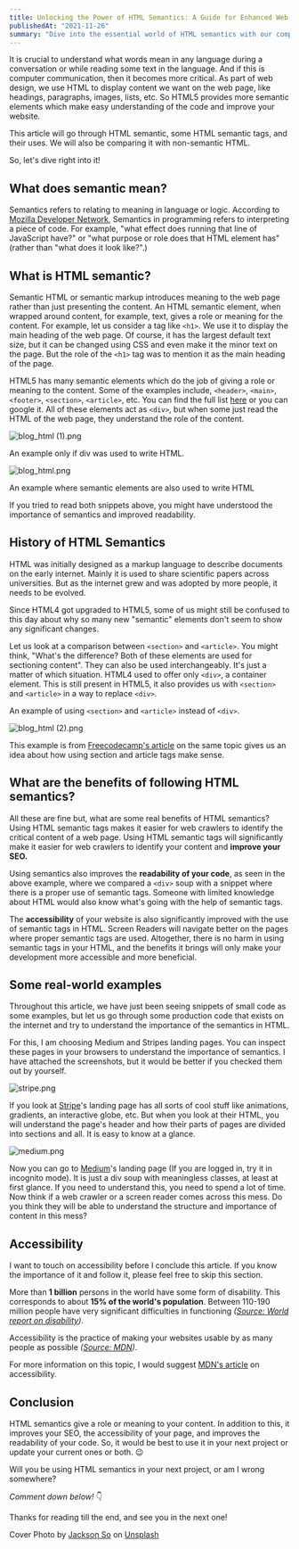 ```yaml
---
title: Unlocking the Power of HTML Semantics: A Guide for Enhanced Web Design
publishedAt: "2021-11-26"
summary: "Dive into the essential world of HTML semantics with our comprehensive guide. Perfect for web developers and enthusiasts, this article explores the significance of semantic tags in HTML5 and their impact on website structure and functionality. Learn about the difference between semantic and non-semantic HTML, the historical evolution of HTML, and how semantic elements like <header>, <main>, <footer>, <section>, and <article> add clarity and meaning to your code. Discover the substantial benefits of semantic HTML, including improved SEO, enhanced code readability, and increased website accessibility. Real-world examples from popular websites illustrate the practical application of these concepts. Whether you're a seasoned developer or just starting, this article is a must-read to elevate your web design skills and make your projects more accessible and search-engine friendly. Join us in embracing HTML semantics in your next web project!"
---
```


It is crucial to understand what words mean in any language during a conversation or while reading some text in the language. And if this is computer communication, then it becomes more critical. As part of web design, we use HTML to display content we want on the web page, like headings, paragraphs, images, lists, etc. So HTML5 provides more semantic elements which make easy understanding of the code and improve your website.

This article will go through HTML semantic, some HTML semantic tags, and their uses. We will also be comparing it with non-semantic HTML.

So, let's dive right into it!

## What does semantic mean?

Semantics refers to relating to meaning in language or logic. According to [Mozilla Developer Network](https://developer.mozilla.org/en-US/docs/Glossary/Semantics#semantics_in_html), Semantics in programming refers to interpreting a piece of code. For example, "what effect does running that line of JavaScript have?" or "what purpose or role does that HTML element has" (rather than "what does it look like?".)

## What is HTML semantic?

Semantic HTML or semantic markup introduces meaning to the web page rather than just presenting the content. An HTML semantic element, when wrapped around content, for example, text, gives a role or meaning for the content. For example, let us consider a tag like `<h1>`. We use it to display the main heading of the web page. Of course, it has the largest default text size, but it can be changed using CSS and even make it the minor text on the page. But the role of the `<h1>` tag was to mention it as the main heading of the page.

HTML5 has many semantic elements which do the job of giving a role or meaning to the content. Some of the examples include, `<header>`, `<main>`, `<footer>`, `<section>`, `<article>`, etc. You can find the full list [here](https://learn-the-web.algonquindesign.ca/topics/html-semantics-cheat-sheet/) or you can google it. All of these elements act as `<div>`, but when some just read the HTML of the web page, they understand the role of the content.

![blog_html (1).png](https://cdn.hashnode.com/res/hashnode/image/upload/v1637836950349/dnnBQSsvx.png)

An example only if div was used to write HTML.

![blog_html.png](https://cdn.hashnode.com/res/hashnode/image/upload/v1637837036077/CNqYm-WWV.png)

An example where semantic elements are also used to write HTML

If you tried to read both snippets above, you might have understood the importance of semantics and improved readability.

## History of HTML Semantics

HTML was initially designed as a markup language to describe documents on the early internet. Mainly it is used to share scientific papers across universities. But as the internet grew and was adopted by more people, it needs to be evolved.

Since HTML4 got upgraded to HTML5, some of us might still be confused to this day about why so many new "semantic" elements don't seem to show any significant changes.

Let us look at a comparison between `<section>` and `<article>`. You might think, "What's the difference? Both of these elements are used for sectioning content". They can also be used interchangeably. It's just a matter of which situation. HTML4 used to offer only `<div>`, a container element. This is still present in HTML5, it also provides us with `<section>` and `<article>` in a way to replace `<div>`.

An example of using `<section>` and `<article>` instead of `<div>`.

![blog_html (2).png](https://cdn.hashnode.com/res/hashnode/image/upload/v1637837124606/SbrgjkAaH.png)

This example is from [Freecodecamp's article](https://www.freecodecamp.org/news/semantic-html5-elements/) on the same topic gives us an idea about how using section and article tags make sense.

## What are the benefits of following HTML semantics?

All these are fine but, what are some real benefits of HTML semantics? Using HTML semantic tags makes it easier for web crawlers to identify the critical content of a web page. Using HTML semantic tags will significantly make it easier for web crawlers to identify your content and **improve your SEO.**

Using semantics also improves the **readability of your code**, as seen in the above example, where we compared a `<div>` soup with a snippet where there is a proper use of semantic tags. Someone with limited knowledge about HTML would also know what's going with the help of semantic tags.

The **accessibility** of your website is also significantly improved with the use of semantic tags in HTML. Screen Readers will navigate better on the pages where proper semantic tags are used. Altogether, there is no harm in using semantic tags in your HTML, and the benefits it brings will only make your development more accessible and more beneficial.

## Some real-world examples

Throughout this article, we have just been seeing snippets of small code as some examples, but let us go through some production code that exists on the internet and try to understand the importance of the semantics in HTML.

For this, I am choosing Medium and Stripes landing pages. You can inspect these pages in your browsers to understand the importance of semantics. I have attached the screenshots, but it would be better if you checked them out by yourself.

![stripe.png](https://cdn.hashnode.com/res/hashnode/image/upload/v1637837417479/dbI4AtOQw.png)

If you look at [Stripe](https://stripe.com)'s landing page has all sorts of cool stuff like animations, gradients, an interactive globe, etc. But when you look at their HTML, you will understand the page's header and how their parts of pages are divided into sections and all. It is easy to know at a glance.

![medium.png](https://cdn.hashnode.com/res/hashnode/image/upload/v1637837443435/4w_yktC25.png)

Now you can go to [Medium](https://medium.com)'s landing page (If you are logged in, try it in incognito mode). It is just a div soup with meaningless classes, at least at first glance. If you need to understand this, you need to spend a lot of time. Now think if a web crawler or a screen reader comes across this mess. Do you think they will be able to understand the structure and importance of content in this mess?

## Accessibility

I want to touch on accessibility before I conclude this article. If you know the importance of it and follow it, please feel free to skip this section.

More than **1 billion** persons in the world have some form of disability. This corresponds to about **15% of the world's population**. Between 110-190 million people have very significant difficulties in functioning _([Source: World report on disability](https://en.wikipedia.org/wiki/World_report_on_disability))_.

Accessibility is the practice of making your websites usable by as many people as possible _([Source: MDN](https://developer.mozilla.org/en-US/docs/Learn/Accessibility/What_is_accessibility))_.

For more information on this topic, I would suggest [MDN's article](https://developer.mozilla.org/en-US/docs/Web/Accessibility) on accessibility.

## Conclusion

HTML semantics give a role or meaning to your content. In addition to this, it improves your SEO, the accessibility of your page, and improves the readability of your code. So, it would be best to use it in your next project or update your current ones or both. 😉

Will you be using HTML semantics in your next project, or am I wrong somewhere?

_Comment down below!_ 👇

Thanks for reading till the end, and see you in the next one!

Cover Photo by [Jackson So](https://unsplash.com/@jacksonsophat?utm_source=unsplash&utm_medium=referral&utm_content=creditCopyText) on [Unsplash](https://unsplash.com/?utm_source=unsplash&utm_medium=referral&utm_content=creditCopyText)
